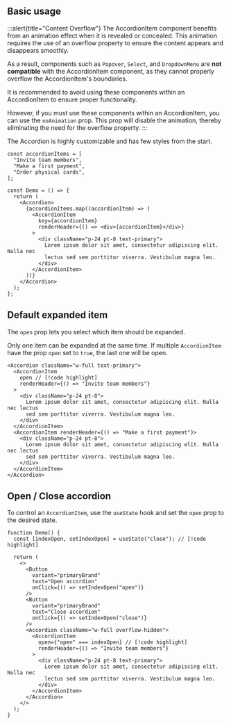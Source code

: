 
## Basic usage

:::alert{title="Content Overflow"}
The AccordionItem component benefits from an animation effect when it is revealed or concealed. This animation requires the use of an overflow property to ensure the content appears and disappears smoothly.

As a result, components such as `Popover`, `Select`, and `DropdownMenu` are **not compatible** with the AccordionItem component, as they cannot properly overflow the AccordionItem's boundaries.

It is recommended to avoid using these components within an AccordionItem to ensure proper functionality.

However, if you must use these components within an AccordionItem, you can use the `noAnimation` prop. This prop will disable the animation, thereby eliminating the need for the overflow property.
:::

The Accordion is highly customizable and has few styles from the start.

<Preview className="body-m">
  <DemoAccordion />
</Preview>

```tsx sandbox
const accordionItems = [
  "Invite team members",
  "Make a first payment",
  "Order physical cards",
];

const Demo = () => {
  return (
    <Accordion>
      {accordionItems.map((accordionItem) => (
        <AccordionItem
          key={accordionItem}
          renderHeader={() => <div>{accordionItem}</div>}
        >
          <div className="p-24 pt-8 text-primary">
            Lorem ipsum dolor sit amet, consectetur adipiscing elit. Nulla nec
            lectus sed sem porttitor viverra. Vestibulum magna leo.
          </div>
        </AccordionItem>
      ))}
    </Accordion>
  );
};
```

## Default expanded item

The `open` prop lets you select which item should be expanded.

Only one item can be expanded at the same time.
If multiple `AccordionItem` have the prop `open` set to `true`, the last one will be open.

<Preview className="body-m">
  <DemoOpen />
</Preview>

```tsx sandbox
<Accordion className="w-full text-primary">
  <AccordionItem
    open // [!code highlight]
    renderHeader={() => "Invite team members"}
  >
    <div className="p-24 pt-8">
      Lorem ipsum dolor sit amet, consectetur adipiscing elit. Nulla nec lectus
      sed sem porttitor viverra. Vestibulum magna leo.
    </div>
  </AccordionItem>
  <AccordionItem renderHeader={() => "Make a first payment"}>
    <div className="p-24 pt-8">
      Lorem ipsum dolor sit amet, consectetur adipiscing elit. Nulla nec lectus
      sed sem porttitor viverra. Vestibulum magna leo.
    </div>
  </AccordionItem>
</Accordion>
```

## Open / Close accordion

To control an `AccordionItem`, use the `useState` hook and set the `open` prop to the desired state.

<Preview className="body-m">
  <DemoControlledAccordion />
</Preview>

```tsx sandbox
function Demo() {
  const [indexOpen, setIndexOpen] = useState("close"); // [!code highlight]

  return (
    <>
      <Button
        variant="primaryBrand"
        text="Open accordion"
        onClick={() => setIndexOpen("open")}
      />
      <Button
        variant="primaryBrand"
        text="Close accordion"
        onClick={() => setIndexOpen("close")}
      />
      <Accordion className="w-full overflow-hidden">
        <AccordionItem
          open={"open" === indexOpen} // [!code highlight]
          renderHeader={() => "Invite team members"}
        >
          <div className="p-24 pt-8 text-primary">
            Lorem ipsum dolor sit amet, consectetur adipiscing elit. Nulla nec
            lectus sed sem porttitor viverra. Vestibulum magna leo.
          </div>
        </AccordionItem>
      </Accordion>
    </>
  );
}
```
